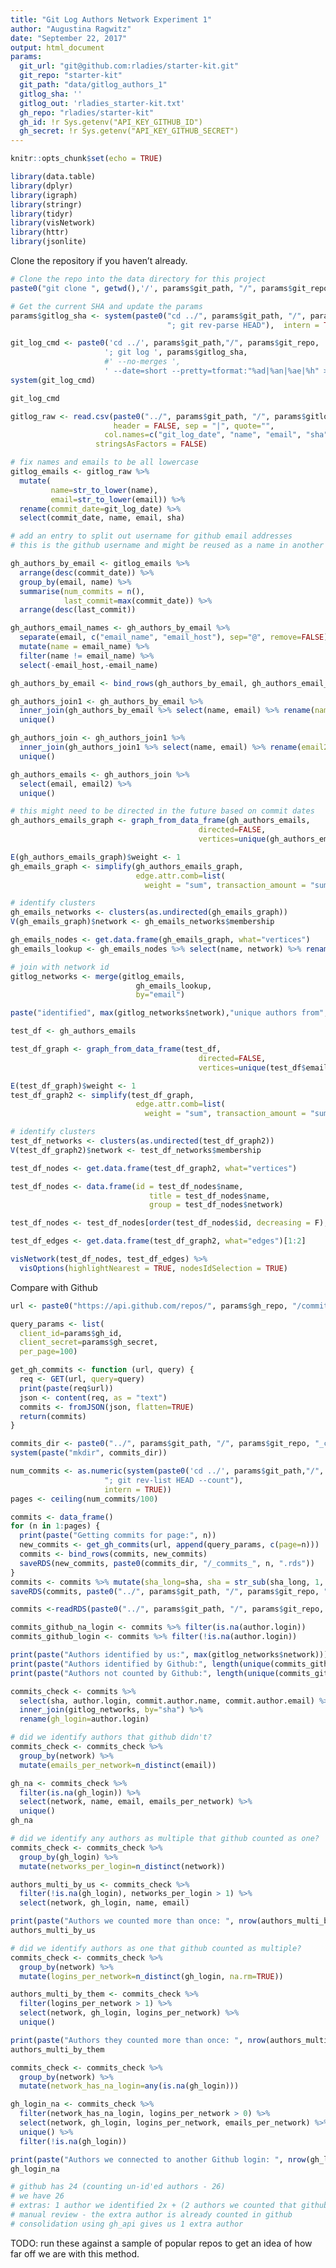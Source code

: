 ```yaml
---
title: "Git Log Authors Network Experiment 1"
author: "Augustina Ragwitz"
date: "September 22, 2017"
output: html_document
params:
  git_url: "git@github.com:rladies/starter-kit.git"
  git_repo: "starter-kit"
  git_path: "data/gitlog_authors_1"
  gitlog_sha: ''
  gitlog_out: 'rladies_starter-kit.txt'
  gh_repo: "rladies/starter-kit"
  gh_id: !r Sys.getenv("API_KEY_GITHUB_ID")
  gh_secret: !r Sys.getenv("API_KEY_GITHUB_SECRET")
---
```


```r
knitr::opts_chunk$set(echo = TRUE)
```

```r
library(data.table)
library(dplyr)
library(igraph)
library(stringr)
library(tidyr)
library(visNetwork)
library(httr)
library(jsonlite)
```

Clone the repository if you haven't already.

```r
# Clone the repo into the data directory for this project
paste0("git clone ", getwd(),'/', params$git_path, "/", params$git_repo)

# Get the current SHA and update the params
params$gitlog_sha <- system(paste0("cd ../", params$git_path, "/", params$git_repo, 
                                   "; git rev-parse HEAD"),  intern = TRUE)
```


```r

git_log_cmd <- paste0('cd ../', params$git_path,"/", params$git_repo, 
                     '; git log ', params$gitlog_sha, 
                     #' --no-merges ',
                     ' --date=short --pretty=tformat:"%ad|%an|%ae|%h" > ', "../", params$gitlog_out)
system(git_log_cmd)

git_log_cmd
```


```r

gitlog_raw <- read.csv(paste0("../", params$git_path, "/", params$gitlog_out), 
                       header = FALSE, sep = "|", quote="",
                     col.names=c("git_log_date", "name", "email", "sha"),
                   stringsAsFactors = FALSE)

# fix names and emails to be all lowercase
gitlog_emails <- gitlog_raw %>% 
  mutate(
         name=str_to_lower(name),
         email=str_to_lower(email)) %>% 
  rename(commit_date=git_log_date) %>%
  select(commit_date, name, email, sha)
```


```r

# add an entry to split out username for github email addresses
# this is the github username and might be reused as a name in another commit

gh_authors_by_email <- gitlog_emails %>%
  arrange(desc(commit_date)) %>%
  group_by(email, name) %>%
  summarise(num_commits = n(), 
            last_commit=max(commit_date)) %>%
  arrange(desc(last_commit)) 

gh_authors_email_names <- gh_authors_by_email %>%
  separate(email, c("email_name", "email_host"), sep="@", remove=FALSE) %>%
  mutate(name = email_name) %>%
  filter(name != email_name) %>%
  select(-email_host,-email_name)

gh_authors_by_email <- bind_rows(gh_authors_by_email, gh_authors_email_names)

gh_authors_join1 <- gh_authors_by_email %>%
  inner_join(gh_authors_by_email %>% select(name, email) %>% rename(name2=name), "email") %>%
  unique()

gh_authors_join <- gh_authors_join1 %>%
  inner_join(gh_authors_join1 %>% select(name, email) %>% rename(email2=email), "name") %>%
  unique()

gh_authors_emails <- gh_authors_join %>%
  select(email, email2) %>%
  unique()
```

```r
# this might need to be directed in the future based on commit dates
gh_authors_emails_graph <- graph_from_data_frame(gh_authors_emails, 
                                          directed=FALSE,
                                          vertices=unique(gh_authors_emails$email2))

E(gh_authors_emails_graph)$weight <- 1
gh_emails_graph <- simplify(gh_authors_emails_graph, 
                            edge.attr.comb=list(
                              weight = "sum", transaction_amount = "sum", function(x)length(x)))

# identify clusters
gh_emails_networks <- clusters(as.undirected(gh_emails_graph))
V(gh_emails_graph)$network <- gh_emails_networks$membership

gh_emails_nodes <- get.data.frame(gh_emails_graph, what="vertices")
gh_emails_lookup <- gh_emails_nodes %>% select(name, network) %>% rename(email=name)

# join with network id
gitlog_networks <- merge(gitlog_emails,
                            gh_emails_lookup,
                            by="email")

paste("identified", max(gitlog_networks$network),"unique authors from", n_distinct(gh_emails_lookup$email),"emails")
```



```r
test_df <- gh_authors_emails

test_df_graph <- graph_from_data_frame(test_df, 
                                          directed=FALSE,
                                          vertices=unique(test_df$email2))

E(test_df_graph)$weight <- 1
test_df_graph2 <- simplify(test_df_graph, 
                            edge.attr.comb=list(
                              weight = "sum", transaction_amount = "sum", function(x)length(x)))

# identify clusters
test_df_networks <- clusters(as.undirected(test_df_graph2))
V(test_df_graph2)$network <- test_df_networks$membership

test_df_nodes <- get.data.frame(test_df_graph2, what="vertices")

test_df_nodes <- data.frame(id = test_df_nodes$name, 
                               title = test_df_nodes$name, 
                               group = test_df_nodes$network)

test_df_nodes <- test_df_nodes[order(test_df_nodes$id, decreasing = F),]

test_df_edges <- get.data.frame(test_df_graph2, what="edges")[1:2]

visNetwork(test_df_nodes, test_df_edges) %>%
  visOptions(highlightNearest = TRUE, nodesIdSelection = TRUE)
```

Compare with Github


```r
url <- paste0("https://api.github.com/repos/", params$gh_repo, "/commits")

query_params <- list(
  client_id=params$gh_id, 
  client_secret=params$gh_secret, 
  per_page=100)

get_gh_commits <- function (url, query) {
  req <- GET(url, query=query)
  print(paste(req$url))
  json <- content(req, as = "text")
  commits <- fromJSON(json, flatten=TRUE)
  return(commits)
}

commits_dir <- paste0("../", params$git_path, "/", params$git_repo, "_commits")
system(paste("mkdir", commits_dir))

num_commits <- as.numeric(system(paste0('cd ../', params$git_path,"/", params$git_repo, 
                     "; git rev-list HEAD --count"), 
                     intern = TRUE))
pages <- ceiling(num_commits/100)

commits <- data_frame()
for (n in 1:pages) {
  print(paste("Getting commits for page:", n))
  new_commits <- get_gh_commits(url, append(query_params, c(page=n)))
  commits <- bind_rows(commits, new_commits)
  saveRDS(new_commits, paste0(commits_dir, "/_commits_", n, ".rds"))
}
commits <- commits %>% mutate(sha_long=sha, sha = str_sub(sha_long, 1, 7))
saveRDS(commits, paste0("../", params$git_path, "/", params$git_repo, "_commits.rds"))
```

```r
commits <-readRDS(paste0("../", params$git_path, "/", params$git_repo, "_commits.rds"))

commits_github_na_login <- commits %>% filter(is.na(author.login))
commits_github_login <- commits %>% filter(!is.na(author.login))

print(paste("Authors identified by us:", max(gitlog_networks$network)))
print(paste("Authors identified by Github:", length(unique(commits_github_login$author.login))))
print(paste("Authors not counted by Github:", length(unique(commits_github_na_login$commit.author.email))))

commits_check <- commits %>% 
  select(sha, author.login, commit.author.name, commit.author.email) %>% 
  inner_join(gitlog_networks, by="sha") %>%
  rename(gh_login=author.login)

# did we identify authors that github didn't?
commits_check <- commits_check %>% 
  group_by(network) %>%
  mutate(emails_per_network=n_distinct(email))

gh_na <- commits_check %>%
  filter(is.na(gh_login)) %>%
  select(network, name, email, emails_per_network) %>%
  unique()
gh_na

# did we identify any authors as multiple that github counted as one?
commits_check <- commits_check %>%
  group_by(gh_login) %>%
  mutate(networks_per_login=n_distinct(network))

authors_multi_by_us <- commits_check %>% 
  filter(!is.na(gh_login), networks_per_login > 1) %>% 
  select(network, gh_login, name, email)

print(paste("Authors we counted more than once: ", nrow(authors_multi_by_us)/2))
authors_multi_by_us

# did we identify authors as one that github counted as multiple?
commits_check <- commits_check %>%
  group_by(network) %>%
  mutate(logins_per_network=n_distinct(gh_login, na.rm=TRUE))

authors_multi_by_them <- commits_check %>% 
  filter(logins_per_network > 1) %>% 
  select(network, gh_login, logins_per_network) %>%
  unique()

print(paste("Authors they counted more than once: ", nrow(authors_multi_by_them)))
authors_multi_by_them

commits_check <- commits_check %>%
  group_by(network) %>%
  mutate(network_has_na_login=any(is.na(gh_login)))

gh_login_na <- commits_check %>%
  filter(network_has_na_login, logins_per_network > 0) %>%
  select(network, gh_login, logins_per_network, emails_per_network) %>%
  unique() %>%
  filter(!is.na(gh_login))

print(paste("Authors we connected to another Github login: ", nrow(gh_login_na)))
gh_login_na 

# github has 24 (counting un-id'ed authors - 26)
# we have 26
# extras: 1 author we identified 2x + (2 authors we counted that github didn't - 1 we associated with another github login = 1)
# manual review - the extra author is already counted in github
# consolidation using gh_api gives us 1 extra author

```

TODO: run these against a sample of popular repos to get an idea of how far off we are with this method.







